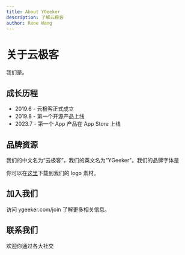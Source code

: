 ```yaml
---
title: About YGeeker
description: 了解云极客
author: Rene Wang
---
```


# 关于云极客

我们是。

## 成长历程

-   2019.6 - 云极客正式成立
-   2019.8 - 第一个开源产品上线
-   2023.7 - 第一个 App 产品在 App Store 上线

## 品牌资源

我们的中文名为“云极客”，我们的英文名为"YGeeker"。我们的品牌字体是

你可以在[这里](/)下载到我们的 logo 素材。

## 加入我们

访问 ygeeker.com/join 了解更多相关信息。

## 联系我们

欢迎你通过各大社交

